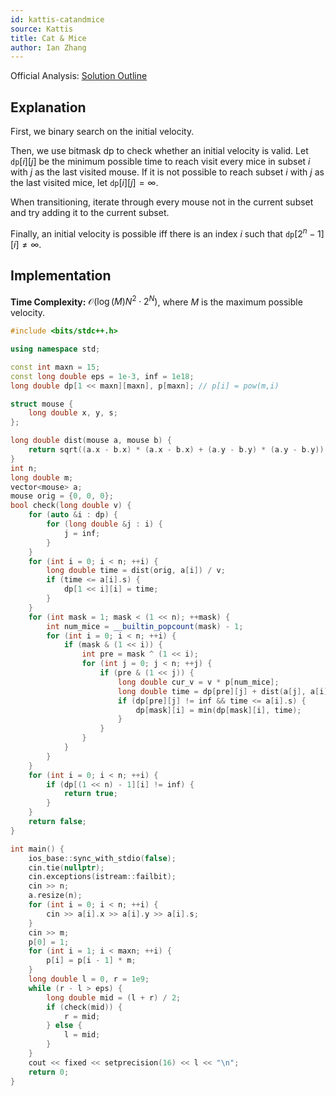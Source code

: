 ```yaml
---
id: kattis-catandmice
source: Kattis
title: Cat & Mice
author: Ian Zhang
---
```

Official Analysis:
[Solution Outline](https://cs.baylor.edu/~hamerly/icpc/qualifier_2017/naq17_slides.pdf#page=54)

## Explanation

First, we binary search on the initial velocity.

Then, we use bitmask dp to check whether an initial velocity is valid. Let $\texttt{dp}[i][j]$ be
the minimum possible time to reach visit every mice in subset $i$ with $j$ as the last visited mouse.
If it is not possible to reach subset $i$ with $j$ as the last visited mice, let $\texttt{dp}[i][j] = \infty$.

When transitioning, iterate through every mouse not in the current subset and try adding it to the current subset.

Finally, an initial velocity is possible iff there is an index $i$ such that $\texttt{dp}[2^{n}-1][i] \neq\infty$.

## Implementation

**Time Complexity:** $\mathcal{O}(\log(M)N^2\cdot2^N)$, where $M$ is the maximum possible velocity.

<LanguageSection>

<CPPSection>

```cpp
#include <bits/stdc++.h>

using namespace std;

const int maxn = 15;
const long double eps = 1e-3, inf = 1e18;
long double dp[1 << maxn][maxn], p[maxn]; // p[i] = pow(m,i)

struct mouse {
	long double x, y, s;
};

long double dist(mouse a, mouse b) {
	return sqrt((a.x - b.x) * (a.x - b.x) + (a.y - b.y) * (a.y - b.y));
}
int n;
long double m;
vector<mouse> a;
mouse orig = {0, 0, 0};
bool check(long double v) {
	for (auto &i : dp) {
		for (long double &j : i) {
			j = inf;
		}
	}
	for (int i = 0; i < n; ++i) {
		long double time = dist(orig, a[i]) / v;
		if (time <= a[i].s) {
			dp[1 << i][i] = time;
		}
	}
	for (int mask = 1; mask < (1 << n); ++mask) {
		int num_mice = __builtin_popcount(mask) - 1;
		for (int i = 0; i < n; ++i) {
			if (mask & (1 << i)) {
				int pre = mask ^ (1 << i);
				for (int j = 0; j < n; ++j) {
					if (pre & (1 << j)) {
						long double cur_v = v * p[num_mice];
						long double time = dp[pre][j] + dist(a[j], a[i]) / cur_v;
						if (dp[pre][j] != inf && time <= a[i].s) {
							dp[mask][i] = min(dp[mask][i], time);
						}
					}
				}
			}
		}
	}
	for (int i = 0; i < n; ++i) {
		if (dp[(1 << n) - 1][i] != inf) {
			return true;
		}
	}
	return false;
}

int main() {
	ios_base::sync_with_stdio(false);
	cin.tie(nullptr);
	cin.exceptions(istream::failbit);
	cin >> n;
	a.resize(n);
	for (int i = 0; i < n; ++i) {
		cin >> a[i].x >> a[i].y >> a[i].s;
	}
	cin >> m;
	p[0] = 1;
	for (int i = 1; i < maxn; ++i) {
		p[i] = p[i - 1] * m;
	}
	long double l = 0, r = 1e9;
	while (r - l > eps) {
		long double mid = (l + r) / 2;
		if (check(mid)) {
			r = mid;
		} else {
			l = mid;
		}
	}
	cout << fixed << setprecision(16) << l << "\n";
	return 0;
}


```

</CPPSection>

</LanguageSection>
